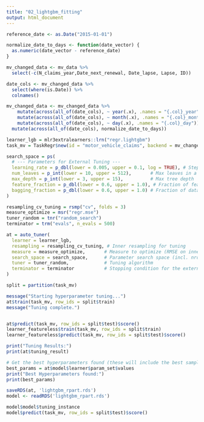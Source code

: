 ```yaml
---
title: "02_lightgbm_fitting"
output: html_document
---
```




```r
reference_date <- as.Date("2015-01-01")

normalize_date_to_days <- function(date_vector) {
  as.numeric(date_vector - reference_date)
}

mv_changed_data <- mv_data %>%
  select(-c(N_claims_year,Date_next_renewal, Date_lapse, Lapse, ID)) 

date_cols <- mv_changed_data %>%
  select(where(is.Date)) %>%
  colnames()

mv_changed_data <- mv_changed_data %>%
    mutate(across(all_of(date_cols), ~ year(.x), .names = "{.col}_year")) %>%
    mutate(across(all_of(date_cols), ~ month(.x), .names = "{.col}_month")) %>%
    mutate(across(all_of(date_cols), ~ day(.x), .names = "{.col}_day")) %>%
  mutate(across(all_of(date_cols), normalize_date_to_days)) 

```


```r
learner_lgb = mlr3extralearners::lrn("regr.lightgbm")
task_mv = TaskRegr$new(id = "motor_vehicle_claims", backend = mv_changed_data, target = "Cost_claims_year")
```



```r
search_space = ps(
  # --- Parameters for External Tuning ---
  learning_rate = p_dbl(lower = 0.005, upper = 0.1, log = TRUE), # Step size shrinkage
  num_leaves = p_int(lower = 10, upper = 512),       # Max leaves in a tree
  max_depth = p_int(lower = 3, upper = 15),          # Max tree depth
  feature_fraction = p_dbl(lower = 0.6, upper = 1.0), # Fraction of features per tree (colsample_bytree)
  bagging_fraction = p_dbl(lower = 0.6, upper = 1.0) # Fraction of data per tree (subsample)
)
```



```r
resampling_cv_tuning = rsmp("cv", folds = 3)
measure_optimize = msr("regr.mse")
tuner_random = tnr("random_search")
terminator = trm("evals", n_evals = 500)

at = auto_tuner(
  learner = learner_lgb,
  resampling = resampling_cv_tuning, # Inner resampling for tuning
  measure = measure_optimize,       # Measure to optimize (RMSE on inner CV folds)
  search_space = search_space,      # Parameter search space (incl. nrounds as regular param)
  tuner = tuner_random,             # Tuning algorithm
  terminator = terminator           # Stopping condition for the external tuning
)
```


```r
split = partition(task_mv)

message("Starting hyperparameter tuning...")
at$train(task_mv, row_ids = split$train)
message("Tuning complete.")



```


```r
at$predict(task_mv, row_ids = split$test)$score()
learner_featureless$train(task_mv, row_ids = split$train)
learner_featureless$predict(task_mv, row_ids = split$test)$score()

print("Tuning Results:")
print(at$tuning_result)

# Get the best hyperparameters found (these will include the best sampled nrounds)
best_params = at$model$learner$param_set$values
print("Best Hyperparameters found:")
print(best_params)
```



```r
saveRDS(at, 'lightgbm_rpart.rds')
model <- readRDS('lightgbm_rpart.rds')

model$model$tuning_instance
model$predict(task_mv, row_ids = split$test)$score()

```




